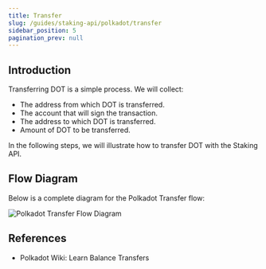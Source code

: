 ```yaml
---
title: Transfer
slug: /guides/staking-api/polkadot/transfer
sidebar_position: 5
pagination_prev: null
---
```



## Introduction

Transferring DOT is a simple process. We will collect:

- The address from which DOT is transferred.
- The account that will sign the transaction.
- The address to which DOT is transferred.
- Amount of DOT to be transferred.

In the following steps, we will illustrate how to transfer DOT with the Staking API.

## Flow Diagram

Below is a complete diagram for the Polkadot Transfer flow:

<img src={img1} alt="Polkadot Transfer Flow Diagram" className="inline-image" />

## References

- <Link to="https://wiki.polkadot.network/docs/learn-balance-transfers">
    Polkadot Wiki: Learn Balance Transfers
  </Link>
